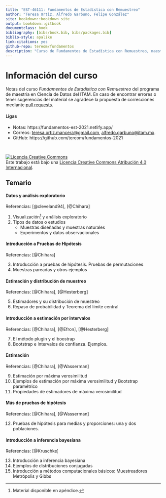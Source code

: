 ```yaml
--- 
title: "EST-46111: Fundamentos de Estadística con Remuestreo"
author: "Teresa Ortiz, Alfredo Garbuno, Felipe González"
site: bookdown::bookdown_site
output: bookdown::gitbook
documentclass: book
bibliography: [bibs/book.bib, bibs/packages.bib]
biblio-style: apalike
link-citations: yes
github-repo: tereom/fundamentos
description: "Curso de Fundamentos de Estadística con Remuestreo, maestría en Ciencia de Datos, ITAM, Otoño 2021."
---
```


# Información del curso {-}  

Notas del curso *Fundamentos de Estadística con Remuestreo* del programa de 
maestría en Ciencia de Datos del ITAM. En caso de encontrar 
errores o tener sugerencias del material se agradece la propuesta de 
correcciones mediante [pull requests](https://github.com/tereom/fundamentos-2021).


#### Ligas {-}

- Notas: https://fundamentos-est-2021.netlify.app/  
- Correos: <teresa.ortiz.mancera@gmail.com>, <alfredo.garbuno@itam.mx>.  
- GitHub: https://github.com/tereom/fundamentos-2021 

</br>

<a rel="license" href="http://creativecommons.org/licenses/by/4.0/"><img alt="Licencia Creative Commons" style="border-width:0" src="https://i.creativecommons.org/l/by/4.0/88x31.png" /></a><br />Este trabajo está bajo una <a rel="license" href="http://creativecommons.org/licenses/by/4.0/">Licencia Creative Commons Atribución 4.0 Internacional</a>.

## Temario {-}  

#### Datos y análisis exploratorio {-}

Referencias: [@cleveland94], [@Chihara]

1. Visualización^[Material disponible en apéndice.] y análisis exploratorio
2. Tipos de datos o estudios
    - Muestras diseñadas y muestras naturales
    - Experimentos y datos observacionales

#### Introducción a Pruebas de Hipótesis {-} 

Referencias: [@Chihara]

3. Introducción a pruebas de hipótesis. Pruebas de permutaciones
4. Muestras pareadas y otros ejemplos

#### Estimación y distribución de muestreo {-}

Referencias: [@Chihara], [@Hesterberg]

5. Estimadores y su distribución de muestreo
6. Repaso de probabilidad y Teorema del límite central

#### Introducción a estimación por intervalos {-}

Referencias: [@Chihara], [@Efron], [@Hesterberg] 

7. El método plugin y el boostrap
8. Bootstrap e Intervalos de confianza. Ejemplos. 

#### Estimación {-}

Referencias: [@Chihara], [@Wasserman] 

9. Estimación por máxima verosimilitud
10. Ejemplos de estimación por máxima verosimilitud y Bootstrap paramétrico
11. Propiedades de estimadores de máxima verosimilitud

#### Más de pruebas de hipótesis {-}

Referencias: [@Chihara], [@Wasserman] 

12. Pruebas de hipótesis para medias y proporciones: una y dos poblaciones.

#### Introducción a inferencia bayesiana {-}

Referencias: [@Kruschke]

13. Introducción a inferencia bayesiana
14. Ejemplos de distribuciones conjugadas
15. Introducción a métodos computacionales básicos: Muestreadores Metrópolis y Gibbs


